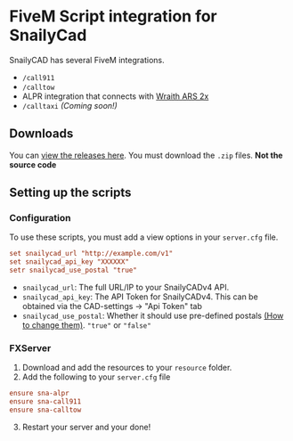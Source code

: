 # FiveM Script integration for SnailyCad

SnailyCAD has several FiveM integrations.

- `/call911`
- `/calltow`
- ALPR integration that connects with [Wraith ARS 2x](https://forum.cfx.re/t/release-wraith-ars-2x-police-radar-and-plate-reader-v1-3-1/1058277)
- `/calltaxi` _(Coming soon!)_

## Downloads

You can [view the releases here](https://github.com/SnailyCAD/fivem-integrations/releases). You must download the `.zip` files. **Not the source code**

## Setting up the scripts

### Configuration

To use these scripts, you must add a view options in your `server.cfg` file.

```conf
set snailycad_url "http://example.com/v1"
set snailycad_api_key "XXXXXX"
setr snailycad_use_postal "true"
```

- `snailycad_url`: The full URL/IP to your SnailyCADv4 API.
- `snailycad_api_key`: The API Token for SnailyCADv4. This can be obtained via the CAD-settings -> "Api Token" tab
- `snailycad_use_postal`: Whether it should use pre-defined postals [(How to change them)](#). `"true"` or `"false"`

### FXServer

1. Download and add the resources to your `resource` folder.
2. Add the following to your `server.cfg` file

```conf
ensure sna-alpr
ensure sna-call911
ensure sna-calltow
```

3. Restart your server and your done!
